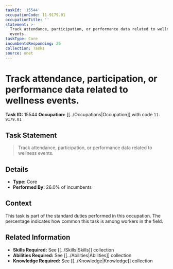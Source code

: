```yaml
---
taskId: '15544'
occupationCode: 11-9179.01
occupationTitle: ''
statement: >-
  Track attendance, participation, or performance data related to wellness
  events.
taskType: Core
incumbentsResponding: 26
collection: Tasks
source: onet
---
```

# Track attendance, participation, or performance data related to wellness events.

**Task ID:** 15544
**Occupation:** [[../Occupations|Occupation]] with code `11-9179.01`

## Task Statement

> Track attendance, participation, or performance data related to wellness events.

## Details

- **Type:** Core
- **Performed By:** 26.0% of incumbents

## Context

This task is part of the standard duties performed in this occupation. The percentage indicates how common this task is among workers in the field.

## Related Information

- **Skills Required:** See [[../Skills|Skills]] collection
- **Abilities Required:** See [[../Abilities|Abilities]] collection
- **Knowledge Required:** See [[../Knowledge|Knowledge]] collection
